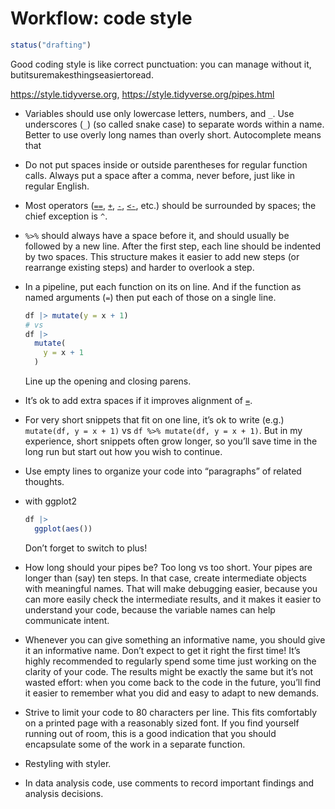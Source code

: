 # Workflow: code style {#workflow-style}

```r
status("drafting")
```

Good coding style is like correct punctuation: you can manage without it, butitsuremakesthingseasiertoread.

<https://style.tidyverse.org>, <https://style.tidyverse.org/pipes.html>

-   Variables should use only lowercase letters, numbers, and `_`.
    Use underscores (`_`) (so called snake case) to separate words within a name.
    Better to use overly long names than overly short.
    Autocomplete means that

-   Do not put spaces inside or outside parentheses for regular function calls.
    Always put a space after a comma, never before, just like in regular English.

-   Most operators ([`==`](https://rdrr.io/r/base/Comparison.html), [`+`](https://rdrr.io/r/base/Arithmetic.html), [`-`](https://rdrr.io/r/base/Arithmetic.html), [`<-`](https://rdrr.io/r/base/assignOps.html), etc.) should be surrounded by spaces; the chief exception is `^`.

-   `%>%` should always have a space before it, and should usually be followed by a new line.
    After the first step, each line should be indented by two spaces.
    This structure makes it easier to add new steps (or rearrange existing steps) and harder to overlook a step.

-   In a pipeline, put each function on its on line.
    And if the function as named arguments (`=`) then put each of those on a single line.

    ```r
    df |> mutate(y = x + 1)
    # vs
    df |> 
      mutate(
        y = x + 1
      )
    ```

    Line up the opening and closing parens.

-   It's ok to add extra spaces if it improves alignment of [`=`](https://rdrr.io/r/base/assignOps.html).

-   For very short snippets that fit on one line, it's ok to write (e.g.) `mutate(df, y = x + 1)` vs `df %>% mutate(df, y = x + 1)`.
    But in my experience, short snippets often grow longer, so you'll save time in the long run but start out how you wish to continue.

-   Use empty lines to organize your code into "paragraphs" of related thoughts.

-   with ggplot2

    ```r
    df |> 
      ggplot(aes()) 
    ```

    Don't forget to switch to plus!

-   How long should your pipes be?
    Too long vs too short.
    Your pipes are longer than (say) ten steps.
    In that case, create intermediate objects with meaningful names.
    That will make debugging easier, because you can more easily check the intermediate results, and it makes it easier to understand your code, because the variable names can help communicate intent.

-   Whenever you can give something an informative name, you should give it an informative name.
    Don't expect to get it right the first time!
    It's highly recommended to regularly spend some time just working on the clarity of your code.
    The results might be exactly the same but it's not wasted effort: when you come back to the code in the future, you'll find it easier to remember what you did and easy to adapt to new demands.

-   Strive to limit your code to 80 characters per line.
    This fits comfortably on a printed page with a reasonably sized font.
    If you find yourself running out of room, this is a good indication that you should encapsulate some of the work in a separate function.

-   Restyling with styler.

-   In data analysis code, use comments to record important findings and analysis decisions.
